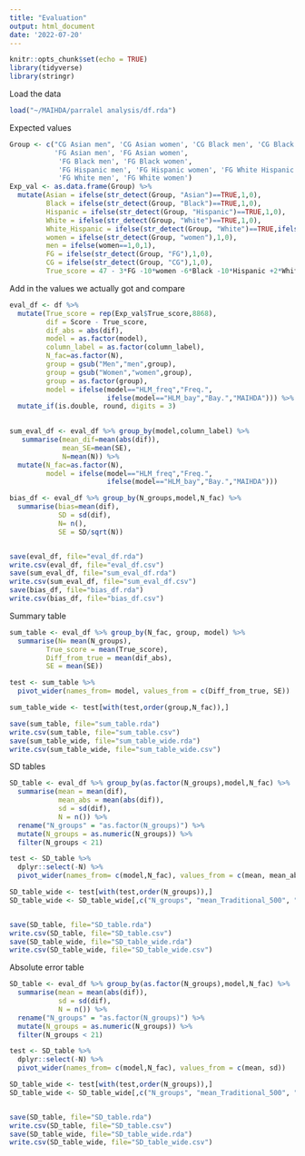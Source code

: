 ```yaml
---
title: "Evaluation"
output: html_document
date: '2022-07-20'
---
```


```r
knitr::opts_chunk$set(echo = TRUE)
library(tidyverse)
library(stringr)
```

Load the data
```r
load("~/MAIHDA/parralel analysis/df.rda")
```

Expected values
```r
Group <- c("CG Asian men", 'CG Asian women', 'CG Black men', 'CG Black women', 'CG Hispanic men', 'CG Hispanic women', 'CG White Hispanic men', 'CG White Hispanic women', 'CG White men', 'CG White women', 
           'FG Asian men', 'FG Asian women', 
            'FG Black men', 'FG Black women', 
            'FG Hispanic men', 'FG Hispanic women', 'FG White Hispanic men', 'FG White Hispanic women',
            'FG White men', 'FG White women')
Exp_val <- as.data.frame(Group) %>%
  mutate(Asian = ifelse(str_detect(Group, "Asian")==TRUE,1,0),
         Black = ifelse(str_detect(Group, "Black")==TRUE,1,0),
         Hispanic = ifelse(str_detect(Group, "Hispanic")==TRUE,1,0),
         White = ifelse(str_detect(Group, "White")==TRUE,1,0),
         White_Hispanic = ifelse(str_detect(Group, "White")==TRUE,ifelse(str_detect(Group, "Hispanic")==TRUE,1,0),0),
         women = ifelse(str_detect(Group, "women"),1,0),
         men = ifelse(women==1,0,1),
         FG = ifelse(str_detect(Group, "FG"),1,0),
         CG = ifelse(str_detect(Group, "CG"),1,0),
         True_score = 47 - 3*FG -10*women -6*Black -10*Hispanic +2*White +3*FG*women +1*White*Hispanic -1*FG*Black +2*FG*Hispanic +2*FG*White -2*women*Black + 1*women*Hispanic -4*women*White - 1*FG*White*Hispanic + 5*women*White*Hispanic + 4*FG*women*Black + 1*FG*women*White - 1* FG*women*White*Hispanic)
```

Add in the values we actually got and compare
```r
eval_df <- df %>%
  mutate(True_score = rep(Exp_val$True_score,8868),
         dif = Score - True_score,
         dif_abs = abs(dif),
         model = as.factor(model),
         column_label = as.factor(column_label),
         N_fac=as.factor(N),
         group = gsub("Men","men",group),
         group = gsub("Women","women",group),
         group = as.factor(group),
         model = ifelse(model=="HLM_freq","Freq.",
                        ifelse(model=="HLM_bay","Bay.","MAIHDA"))) %>%
  mutate_if(is.double, round, digits = 3)
  

sum_eval_df <- eval_df %>% group_by(model,column_label) %>%
   summarise(mean_dif=mean(abs(dif)),
             mean_SE=mean(SE),
             N=mean(N)) %>%
  mutate(N_fac=as.factor(N),
         model = ifelse(model=="HLM_freq","Freq.",
                        ifelse(model=="HLM_bay","Bay.","MAIHDA")))

bias_df <- eval_df %>% group_by(N_groups,model,N_fac) %>%
  summarise(bias=mean(dif),
            SD = sd(dif),
            N= n(),
            SE = SD/sqrt(N))


save(eval_df, file="eval_df.rda")
write.csv(eval_df, file="eval_df.csv")
save(sum_eval_df, file="sum_eval_df.rda")
write.csv(sum_eval_df, file="sum_eval_df.csv")
save(bias_df, file="bias_df.rda")
write.csv(bias_df, file="bias_df.csv")
```

Summary table
```r
sum_table <- eval_df %>% group_by(N_fac, group, model) %>%
  summarise(N= mean(N_groups),
         True_score = mean(True_score),
         Diff_from_true = mean(dif_abs),
         SE = mean(SE))

test <- sum_table %>%
  pivot_wider(names_from= model, values_from = c(Diff_from_true, SE))

sum_table_wide <- test[with(test,order(group,N_fac)),]

save(sum_table, file="sum_table.rda")
write.csv(sum_table, file="sum_table.csv")
save(sum_table_wide, file="sum_table_wide.rda")
write.csv(sum_table_wide, file="sum_table_wide.csv")
```

SD tables
```r
SD_table <- eval_df %>% group_by(as.factor(N_groups),model,N_fac) %>%
  summarise(mean = mean(dif),
            mean_abs = mean(abs(dif)),
            sd = sd(dif),
            N = n()) %>%
  rename("N_groups" = "as.factor(N_groups)") %>%
  mutate(N_groups = as.numeric(N_groups)) %>%
  filter(N_groups < 21)

test <- SD_table %>%
  dplyr::select(-N) %>%
  pivot_wider(names_from= c(model,N_fac), values_from = c(mean, mean_abs, sd))

SD_table_wide <- test[with(test,order(N_groups)),]
SD_table_wide <- SD_table_wide[,c("N_groups", "mean_Traditional_500", "mean_abs_Traditional_500",  "sd_Traditional_500", "mean_MAIHDA_500", "mean_abs_MAIHDA_500", "sd_MAIHDA_500", "mean_Traditional_1000", "mean_abs_Traditional_1000", "sd_Traditional_1000", "mean_MAIHDA_1000", "mean_abs_MAIHDA_1000", "sd_MAIHDA_1000")]


save(SD_table, file="SD_table.rda")
write.csv(SD_table, file="SD_table.csv")
save(SD_table_wide, file="SD_table_wide.rda")
write.csv(SD_table_wide, file="SD_table_wide.csv")
```

Absolute error table
```r
SD_table <- eval_df %>% group_by(as.factor(N_groups),model,N_fac) %>%
  summarise(mean = mean(abs(dif)),
            sd = sd(dif),
            N = n()) %>%
  rename("N_groups" = "as.factor(N_groups)") %>%
  mutate(N_groups = as.numeric(N_groups)) %>%
  filter(N_groups < 21)

test <- SD_table %>%
  dplyr::select(-N) %>%
  pivot_wider(names_from= c(model,N_fac), values_from = c(mean, sd))

SD_table_wide <- test[with(test,order(N_groups)),]
SD_table_wide <- SD_table_wide[,c("N_groups", "mean_Traditional_500", "sd_Traditional_500", "mean_MAIHDA_500", "sd_MAIHDA_500","mean_Traditional_1000","sd_Traditional_1000","mean_MAIHDA_1000","sd_MAIHDA_1000")]


save(SD_table, file="SD_table.rda")
write.csv(SD_table, file="SD_table.csv")
save(SD_table_wide, file="SD_table_wide.rda")
write.csv(SD_table_wide, file="SD_table_wide.csv")
```